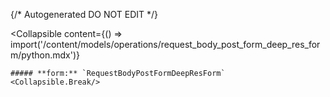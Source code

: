 {/* Autogenerated DO NOT EDIT  */}

<Collapsible
    content={() => import('/content/models/operations/request_body_post_form_deep_res_form/python.mdx')}
>
    ##### **form:** `RequestBodyPostFormDeepResForm`
    <Collapsible.Break/>
</Collapsible>

